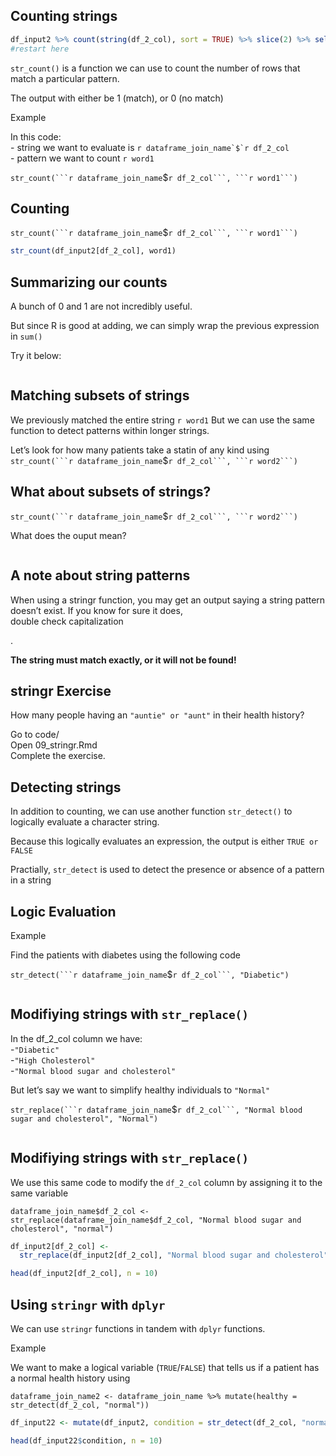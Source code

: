 ## Counting strings {.build}
```r
df_input2 %>% count(string(df_2_col), sort = TRUE) %>% slice(2) %>% select(1) %>% pull()
#restart here
```

`str_count()` is a function we can use to count the number of rows that match a particular pattern.  
  
The output with either be 1 (match), or 0 (no match)  

<div class= "red2"> Example </div>  
In this code:  
- string we want to evaluate is ``r dataframe_join_name`$`r df_2_col``  
- pattern we want to count `r word1`  

`str_count(```r dataframe_join_name`$`r df_2_col```, ```r word1```)`

## Counting
`str_count(```r dataframe_join_name`$`r df_2_col```, ```r word1```)`

```r
str_count(df_input2[df_2_col], word1)
```

## Summarizing our counts
A bunch of 0 and 1 are not incredibly useful.

But since R is good at adding, we can simply wrap the previous expression in `sum()`  

Try it below:  
```r

```

## Matching subsets of strings {.build}

We previously matched the entire string `r word1` 
But we can use the same function to detect patterns within longer strings.  
  
Let's look for how many patients take a statin of any kind using
`str_count(```r dataframe_join_name`$`r df_2_col```, ```r word2```)` 

## What about subsets of strings?  
`str_count(```r dataframe_join_name`$`r df_2_col```, ```r word2```)` 

What does the ouput mean?  
```r

```

## A note about string patterns

When using a stringr function, you may get an output saying a string pattern doesn't exist. If you know for sure it does, <div class="blue"> double check capitalization </div>.  
  
**The string must match exactly, or it will not be found!**

## stringr Exercise
How many people having an `"auntie" or "aunt"` in their health history?  
  
Go to code/  
Open 09_stringr.Rmd  
Complete the exercise. 



## Detecting strings {.build}
In addition to counting, we can use another function `str_detect()` to logically evaluate a character string.  
  
Because this logically evaluates an expression, the output is either `TRUE or FALSE`  
  
Practially, `str_detect` is used to detect the presence or absence of a pattern in a string  

## Logic Evaluation 
<div class= "red2"> Example </div>  
Find the patients with diabetes using the following code  
  
`str_detect(```r dataframe_join_name`$`r df_2_col```, "Diabetic")`  
  
```r

```

## Modifiying strings with `str_replace()` {.build}
In the df_2_col column we have:  
-`"Diabetic"`  
-`"High Cholesterol"`  
-`"Normal blood sugar and cholesterol"`  
  
But let's say we want to simplify healthy individuals to `"Normal"`

`str_replace(```r dataframe_join_name`$`r df_2_col```, "Normal blood sugar and cholesterol", "Normal")`

```r

```

## Modifiying strings with `str_replace()` {.build}
We use this same code to  modify the `df_2_col` column by assigning it to the same variable     
  
`dataframe_join_name$df_2_col <-`  
       `str_replace(dataframe_join_name$df_2_col, "Normal blood sugar and cholesterol", "normal")`

```r
df_input2[df_2_col] <- 
  str_replace(df_input2[df_2_col], "Normal blood sugar and cholesterol", "normal")

head(df_input2[df_2_col], n = 10)
```

## Using `stringr` with `dplyr` {.build}
We can use `stringr` functions in tandem with `dplyr` functions.  
  
<div class= "red2"> Example </div>  
We want to make a logical variable (`TRUE`/`FALSE`) that tells us if a patient has a normal health history using  

`dataframe_join_name2 <- dataframe_join_name %>% mutate(healthy = str_detect(df_2_col, "normal"))` 

```r
df_input22 <- mutate(df_input2, condition = str_detect(df_2_col, "normal"))

head(df_input22$condition, n = 10)
```
 
